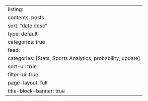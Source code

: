 ---
listing:
  contents: posts
  sort: "date desc"
  type: default
  categories: true
  feed:
    categories: [Stats, Sports Analytics, probability, update]
  sort-ui: true
  filter-ui: true
page-layout: full
title-block-banner: true
---